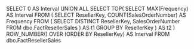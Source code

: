 SELECT 0 AS Interval
UNION ALL
SELECT
    TOP(
        SELECT
            MAX(Frequency) AS Interval
        FROM
            ( SELECT
                ResellerKey,
                COUNT(SalesOrderNumber) AS Frequency
              FROM
                ( SELECT
                      DISTINCT
                      ResellerKey,
                      SalesOrderNumber
                  FROM
                      dbo.FactResellerSales
                ) AS t1
              GROUP BY
                ResellerKey
            ) AS t2
       ) ROW_NUMBER()
       OVER (ORDER BY ResellerKey) AS Interval
FROM
    dbo.FactResellerSales
